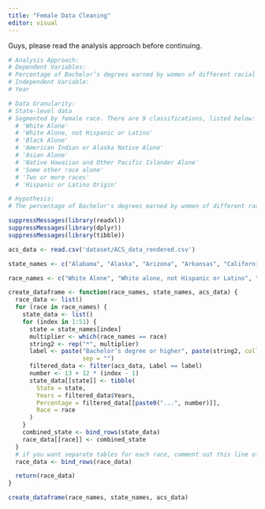 ```yaml
---
title: "Female Data Cleaning"
editor: visual
---
```


Guys, please read the analysis approach before continuing.

```r
# Analysis Approach:
# Dependent Variables:
# Percentage of Bachelor’s degrees earned by women of different racial backgrounds (White, Black, Asian, etc.)
# Independent Variable:
# Year

# Data Granularity:
# State-level data
# Segmented by female race. There are 9 classifications, listed below:
  # 'White Alone'
  # 'White Alone, not Hispanic or Latino'
  # 'Black Alone'
  # 'American Indian or Alaska Native Alone'
  # 'Asian Alone' 
  # 'Native Hawaiian and Other Pacific Islander Alone' 
  # 'Some other race alone'
  # 'Two or more races' 
  # 'Hispanic or Latino Origin'

# Hypothesis:
# The percentage of Bachelor's degrees earned by women of different racial backgrounds has changed over time, influenced by various factors. 

```

```r
suppressMessages(library(readxl))
suppressMessages(library(dplyr))
suppressMessages(library(tibble))

acs_data <- read.csv('dataset/ACS_data_rendered.csv')

state_names <- c("Alabama", "Alaska", "Arizona", "Arkansas", "California", "Colorado", "Connecticut", "Delaware", "Florida", "Georgia", "Hawaii", "Idaho", "Illinois", "Indiana", "Iowa", "Kansas", "Kentucky", "Louisiana", "Maine", "Maryland", "Massachusetts", "Michigan", "Minnesota", "Mississippi", "Missouri", "Montana", "Nebraska", "Nevada", "New Hampshire", "New Jersey", "New Mexico", "New York", "North Carolina", "North Dakota", "Ohio", "Oklahoma", "Oregon", "Pennsylvania", "Rhode Island", "South Carolina", "South Dakota", "Tennessee", "Texas", "Utah", "Vermont", "Virginia", "Washington", "West Virginia", "Wisconsin", "Wyoming", "Puerto Rico")

race_names <- c("White Alone", "White alone, not Hispanic or Latino", "Black Alone", "American Indian or Alaska Native Alone", "Asian Alone", "Native Hawaiian and Other Pacific Islander Alone", "Some other race Alone", "Two or more races", "Hispanic or Latino Origin")
```

```r
create_dataframe <- function(race_names, state_names, acs_data) {
  race_data <- list()
  for (race in race_names) {
    state_data <- list()
    for (index in 1:51) {
      state = state_names[index]
      multiplier <- which(race_names == race) 
      string2 <- rep("*", multiplier)
      label <- paste("Bachelor's degree or higher", paste(string2, collapse = ""), 
                     sep = "")
      filtered_data <- filter(acs_data, Label == label)
      number <- 13 + 12 * (index - 1)
      state_data[[state]] <- tibble(
        State = state,
        Years = filtered_data$Years,
        Percentage = filtered_data[[paste0("...", number)]],
        Race = race
      )
    }
    combined_state <- bind_rows(state_data)
    race_data[[race]] <- combined_state
  }
  # if you want separate tables for each race, comment out this line of data
  race_data <- bind_rows(race_data)

  return(race_data)
}

create_dataframe(race_names, state_names, acs_data)
```